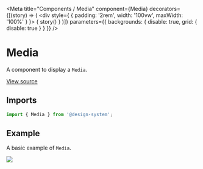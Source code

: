 
<Meta
  title="Components / Media"
  component={Media}
  decorators={[(story) => (
    <div style={ { padding: '2rem', width: '100vw', maxWidth: '100%' } }>
      { story() }
    </div>
  )]}
  parameters={{ backgrounds: { disable: true, grid: { disable: true } } }}
/>

# Media

A component to display a `Media`.

[View source](https://github.com/actarian/design-system/tree/main/src/ui/components/media)

## Imports

```js
import { Media } from '@design-system';
```

## Example

A basic example of `Media`.

<Canvas>
  <Story name="Media">
    <Media width="320px">
      <img src={'https://picsum.photos/640/480'} />
    </Media>
  </Story>
</Canvas>
